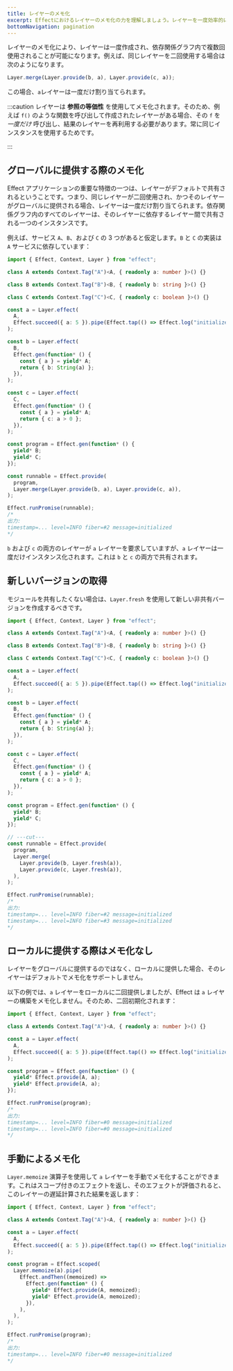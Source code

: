 ```yaml
---
title: レイヤーのメモ化
excerpt: Effectにおけるレイヤーのメモ化の力を理解しましょう。レイヤーを一度効率的に作成し、依存関係グラフで再利用することで性能を最適化する方法を発見します。グローバルおよびローカルのメモ化戦略を探索し、Effectアプリケーションで正確に制御するためにレイヤーを手動でメモ化する方法を学びましょう。
bottomNavigation: pagination
---
```


レイヤーのメモ化により、レイヤーは一度作成され、依存関係グラフ内で複数回使用されることが可能になります。例えば、同じレイヤーを二回使用する場合は次のようになります。

```ts
Layer.merge(Layer.provide(b, a), Layer.provide(c, a));
```

この場合、`a`レイヤーは一度だけ割り当てられます。

:::caution
レイヤーは **参照の等価性** を使用してメモ化されます。そのため、例えば `f()` のような関数を呼び出して作成されたレイヤーがある場合、その `f` を _一度だけ_ 呼び出し、結果のレイヤーを再利用する必要があります。常に同じインスタンスを使用するためです。

:::

## グローバルに提供する際のメモ化

Effect アプリケーションの重要な特徴の一つは、レイヤーがデフォルトで共有されるということです。つまり、同じレイヤーが二回使用され、かつそのレイヤーがグローバルに提供される場合、レイヤーは一度だけ割り当てられます。依存関係グラフ内のすべてのレイヤーは、そのレイヤーに依存するレイヤー間で共有される一つのインスタンスです。

例えば、サービス `A`、`B`、および `C` の 3 つがあると仮定します。`B` と `C` の実装は `A` サービスに依存しています：

```ts twoslash
import { Effect, Context, Layer } from "effect";

class A extends Context.Tag("A")<A, { readonly a: number }>() {}

class B extends Context.Tag("B")<B, { readonly b: string }>() {}

class C extends Context.Tag("C")<C, { readonly c: boolean }>() {}

const a = Layer.effect(
  A,
  Effect.succeed({ a: 5 }).pipe(Effect.tap(() => Effect.log("initialized"))),
);

const b = Layer.effect(
  B,
  Effect.gen(function* () {
    const { a } = yield* A;
    return { b: String(a) };
  }),
);

const c = Layer.effect(
  C,
  Effect.gen(function* () {
    const { a } = yield* A;
    return { c: a > 0 };
  }),
);

const program = Effect.gen(function* () {
  yield* B;
  yield* C;
});

const runnable = Effect.provide(
  program,
  Layer.merge(Layer.provide(b, a), Layer.provide(c, a)),
);

Effect.runPromise(runnable);
/*
出力:
timestamp=... level=INFO fiber=#2 message=initialized
*/
```

`b` および `c` の両方のレイヤーが `a` レイヤーを要求していますが、`a` レイヤーは一度だけインスタンス化されます。これは `b` と `c` の両方で共有されます。

## 新しいバージョンの取得

モジュールを共有したくない場合は、`Layer.fresh` を使用して新しい非共有バージョンを作成するべきです。

```ts twoslash
import { Effect, Context, Layer } from "effect";

class A extends Context.Tag("A")<A, { readonly a: number }>() {}

class B extends Context.Tag("B")<B, { readonly b: string }>() {}

class C extends Context.Tag("C")<C, { readonly c: boolean }>() {}

const a = Layer.effect(
  A,
  Effect.succeed({ a: 5 }).pipe(Effect.tap(() => Effect.log("initialized"))),
);

const b = Layer.effect(
  B,
  Effect.gen(function* () {
    const { a } = yield* A;
    return { b: String(a) };
  }),
);

const c = Layer.effect(
  C,
  Effect.gen(function* () {
    const { a } = yield* A;
    return { c: a > 0 };
  }),
);

const program = Effect.gen(function* () {
  yield* B;
  yield* C;
});

// ---cut---
const runnable = Effect.provide(
  program,
  Layer.merge(
    Layer.provide(b, Layer.fresh(a)),
    Layer.provide(c, Layer.fresh(a)),
  ),
);

Effect.runPromise(runnable);
/*
出力:
timestamp=... level=INFO fiber=#2 message=initialized
timestamp=... level=INFO fiber=#3 message=initialized
*/
```

## ローカルに提供する際はメモ化なし

レイヤーをグローバルに提供するのではなく、ローカルに提供した場合、そのレイヤーはデフォルトでメモ化をサポートしません。

以下の例では、`a` レイヤーをローカルに二回提供しましたが、Effect は `a` レイヤーの構築をメモ化しません。そのため、二回初期化されます：

```ts twoslash
import { Effect, Context, Layer } from "effect";

class A extends Context.Tag("A")<A, { readonly a: number }>() {}

const a = Layer.effect(
  A,
  Effect.succeed({ a: 5 }).pipe(Effect.tap(() => Effect.log("initialized"))),
);

const program = Effect.gen(function* () {
  yield* Effect.provide(A, a);
  yield* Effect.provide(A, a);
});

Effect.runPromise(program);
/*
出力:
timestamp=... level=INFO fiber=#0 message=initialized
timestamp=... level=INFO fiber=#0 message=initialized
*/
```

## 手動によるメモ化

`Layer.memoize` 演算子を使用して `a` レイヤーを手動でメモ化することができます。これはスコープ付きのエフェクトを返し、そのエフェクトが評価されると、このレイヤーの遅延計算された結果を返します：

```ts twoslash
import { Effect, Context, Layer } from "effect";

class A extends Context.Tag("A")<A, { readonly a: number }>() {}

const a = Layer.effect(
  A,
  Effect.succeed({ a: 5 }).pipe(Effect.tap(() => Effect.log("initialized"))),
);

const program = Effect.scoped(
  Layer.memoize(a).pipe(
    Effect.andThen((memoized) =>
      Effect.gen(function* () {
        yield* Effect.provide(A, memoized);
        yield* Effect.provide(A, memoized);
      }),
    ),
  ),
);

Effect.runPromise(program);
/*
出力:
timestamp=... level=INFO fiber=#0 message=initialized
*/
```
